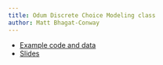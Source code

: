 ```yaml
---
title: Odum Discrete Choice Modeling class
author: Matt Bhagat-Conway
---
```


- [Example code and data](https://github.com/mattwigway/odum-discrete/releases/download/fall25/odum-discrete-exercises.zip)
- [Slides](discrete-choice.html)